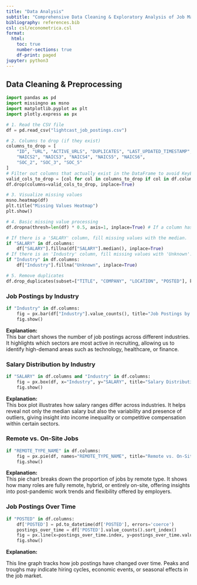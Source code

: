 ---
title: "Data Analysis"
subtitle: "Comprehensive Data Cleaning & Exploratory Analysis of Job Market Trends"
bibliography: references.bib
csl: csl/econometrica.csl
format: 
  html:
    toc: true
    number-sections: true
    df-print: paged
jupyter: python3
---

## Data Cleaning & Preprocessing

```{python}
import pandas as pd
import missingno as msno
import matplotlib.pyplot as plt
import plotly.express as px

# 1. Read the CSV file
df = pd.read_csv("lightcast_job_postings.csv")

# 2. Columns to drop (if they exist)
columns_to_drop = [
    "ID", "URL", "ACTIVE_URLS", "DUPLICATES", "LAST_UPDATED_TIMESTAMP",
    "NAICS2", "NAICS3", "NAICS4", "NAICS5", "NAICS6",
    "SOC_2", "SOC_3", "SOC_5"
]
# Filter out columns that actually exist in the DataFrame to avoid KeyError
valid_cols_to_drop = [col for col in columns_to_drop if col in df.columns]
df.drop(columns=valid_cols_to_drop, inplace=True)

# 3. Visualize missing values
msno.heatmap(df)
plt.title("Missing Values Heatmap")
plt.show()

# 4. Basic missing value processing
df.dropna(thresh=len(df) * 0.5, axis=1, inplace=True) # If a column has more than 50% missing values, delete it.

# If there is a 'SALARY' column, fill missing values with the median.
if "SALARY" in df.columns:
    df["SALARY"].fillna(df["SALARY"].median(), inplace=True)
# If there is an 'Industry' column, fill missing values with 'Unknown'.
if "Industry" in df.columns:
    df["Industry"].fillna("Unknown", inplace=True)

# 5. Remove duplicates
df.drop_duplicates(subset=["TITLE", "COMPANY", "LOCATION", "POSTED"], keep="first", inplace=True)
```

### Job Postings by Industry
```{python}
if "Industry" in df.columns:
    fig = px.bar(df["Industry"].value_counts(), title="Job Postings by Industry")
    fig.show()
```
**Explanation:**  
This bar chart shows the number of job postings across different industries. It highlights which sectors are most active in recruiting, allowing us to identify high-demand areas such as technology, healthcare, or finance.

### Salary Distribution by Industry
```{python}
if "SALARY" in df.columns and "Industry" in df.columns:
    fig = px.box(df, x="Industry", y="SALARY", title="Salary Distribution by Industry")
    fig.show()
```
**Explanation:**  
This box plot illustrates how salary ranges differ across industries. It helps reveal not only the median salary but also the variability and presence of outliers, giving insight into income inequality or competitive compensation within certain sectors.

### Remote vs. On-Site Jobs
```{python}
if "REMOTE_TYPE_NAME" in df.columns:
    fig = px.pie(df, names="REMOTE_TYPE_NAME", title="Remote vs. On-Site Jobs")
    fig.show()
```
**Explanation:**  
This pie chart breaks down the proportion of jobs by remote type. It shows how many roles are fully remote, hybrid, or entirely on-site, offering insights into post-pandemic work trends and flexibility offered by employers.

### Job Postings Over Time
```{python}
if "POSTED" in df.columns:
    df['POSTED'] = pd.to_datetime(df['POSTED'], errors='coerce')
    postings_over_time = df['POSTED'].value_counts().sort_index()
    fig = px.line(x=postings_over_time.index, y=postings_over_time.values, labels={'x': 'Date Posted', 'y': 'Number of Job Postings'}, title="Job Postings Over Time")
    fig.show()
```
**Explanation:**  

This line graph tracks how job postings have changed over time. Peaks and troughs may indicate hiring cycles, economic events, or seasonal effects in the job market.